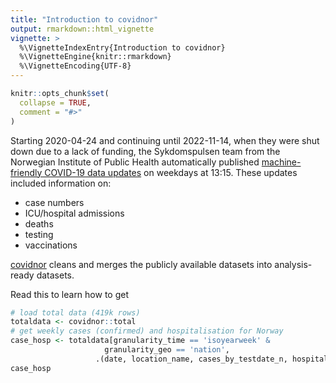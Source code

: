 ```yaml
---
title: "Introduction to covidnor"
output: rmarkdown::html_vignette
vignette: >
  %\VignetteIndexEntry{Introduction to covidnor}
  %\VignetteEngine{knitr::rmarkdown}
  %\VignetteEncoding{UTF-8}
---
```


```r
knitr::opts_chunk$set(
  collapse = TRUE,
  comment = "#>"
)
```

Starting 2020-04-24 and continuing until 2022-11-14, when they were shut down due to a lack of funding, the Sykdomspulsen team from the Norwegian Institute of Public Health automatically published [machine-friendly COVID-19 data updates](http://github.com/folkehelseinstituttet/surveillance_data) on weekdays at 13:15. These updates included information on: 

* case numbers
* ICU/hospital admissions
* deaths
* testing
* vaccinations

[covidnor](https://www.csids.no/covidnor/) cleans and merges the publicly available datasets into analysis-ready datasets.


Read this to learn how to get 

```r
# load total data (419k rows)
totaldata <- covidnor::total
# get weekly cases (confirmed) and hospitalisation for Norway
case_hosp <- totaldata[granularity_time == 'isoyearweek' &
                     granularity_geo == 'nation',
                   .(date, location_name, cases_by_testdate_n, hospital_admissions_main_cause_n)]
case_hosp
```
